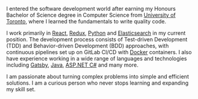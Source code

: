 I entered the software development world after earning my Honours Bachelor of Science degree in Computer Science from [University of Toronto](https://utoronto.ca), where I learned the fundamentals to write quality code.

I work primarily in [React](https://reactjs.org), [Redux](https://redux.js.org), [Python](https://python.org) and [Elasticsearch](https://elastic.co) in my current position. The development process consists of Test-driven Development (TDD) and Behavior-driven Development (BDD) approaches, with continuous pipelines set up on GitLab CI/CD with [Docker](https://docker.com) containers. I also have experience working in a wide range of languages and technologies including [Gatsby](https://gatsbyjs.org), [Java](https://java.com), [ASP.NET C#](https://asp.net) and many more.

I am passionate about turning complex problems into simple and efficient solutions. I am a curious person who never stops learning and expanding my skill set.